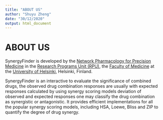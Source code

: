 ```yaml
---
title: "ABOUT US"
author: "Shuyu Zheng"
date: "30/12/2020"
output: html_document
---
```


# ABOUT US
SynergyFinder is developed by the [Network Pharmacology for Precision Medicine](https://www.helsinki.fi/en/researchgroups/network-pharmacology-for-precision-medicine) in the [Research Programs Unit (RPU)](https://www.helsinki.fi/en/faculty-of-medicine/research-programs-unit), the [Faculty of Medicine](https://www.helsinki.fi/en/faculty-of-medicine) at the [University of Helsinki](https://www.helsinki.fi/en), Helsinki, Finland.

SynergyFinder is an interactive to evaluate the significance of combined drugs, the observed drug combination responses are usually
with expected responses calculated by using synergy scoring models deviation of observed and expected responses one may classify the drug combination as synergistic or antagonistic. It provides efficient implementations for all the popular synergy scoring models, including HSA, Loewe, Bliss and ZIP to quantify the degree of drug synergy.